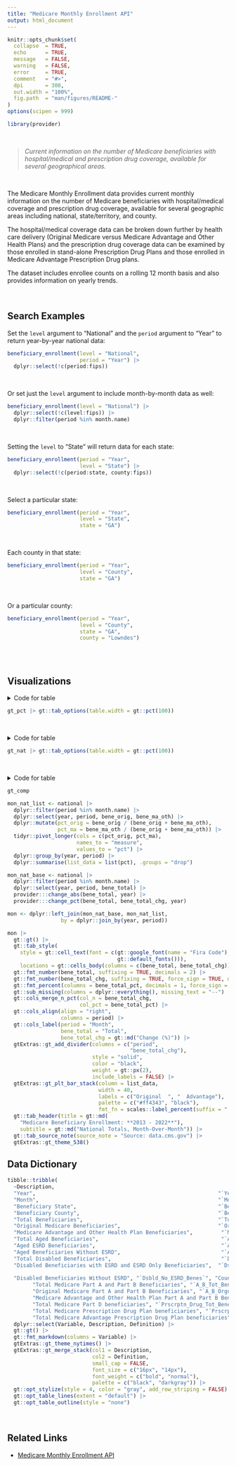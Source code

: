 ```yaml
---
title: "Medicare Monthly Enrollment API"
output: html_document
---
```


```r
knitr::opts_chunk$set(
  collapse  = TRUE,
  echo      = TRUE, 
  message   = FALSE, 
  warning   = FALSE,
  error     = TRUE,
  comment   = "#>",
  dpi       = 300, 
  out.width = "100%",
  fig.path  = "man/figures/README-"
)
options(scipen = 999)
```

```r
library(provider)
```

<br>

> *Current information on the number of Medicare beneficiaries with hospital/medical and prescription drug coverage, available for several geographical areas.*

<br>

The Medicare Monthly Enrollment data provides current monthly information on the number of Medicare beneficiaries with hospital/medical coverage and prescription drug coverage, available for several geographic areas including national, state/territory, and county. 

The hospital/medical coverage data can be broken down further by health care delivery (Original Medicare versus Medicare Advantage and Other Health Plans) and the prescription drug coverage data can be examined by those enrolled in stand-alone Prescription Drug Plans and those enrolled in Medicare Advantage Prescription Drug plans. 

The dataset includes enrollee counts on a rolling 12 month basis and also provides information on yearly trends. 

<br>

## Search Examples

Set the `level` argument to "National" and the `period` argument to "Year" to return year-by-year national data:

```r
beneficiary_enrollment(level = "National", 
                       period = "Year") |> 
  dplyr::select(!c(period:fips))
```

<br>

Or set just the `level` argument to include month-by-month data as well:

```r
beneficiary_enrollment(level = "National") |> 
  dplyr::select(!c(level:fips)) |> 
  dplyr::filter(period %in% month.name)
```

<br>

Setting the `level` to "State" will return data for each state:

```r
beneficiary_enrollment(period = "Year", 
                       level = "State") |> 
  dplyr::select(!c(period:state, county:fips))
```
<br>

Select a particular state:

```r
beneficiary_enrollment(period = "Year", 
                       level = "State",
                       state = "GA")
```

<br>

Each county in that state:

```r
beneficiary_enrollment(period = "Year", 
                       level = "County",
                       state = "GA")
```

<br>

Or a particular county:

```r
beneficiary_enrollment(period = "Year", 
                       level = "County",
                       state = "GA",
                       county = "Lowndes")
```

<br><br>

## Visualizations

<details><summary>Code for table</summary>

```r
# National by Year
tot_nation <- beneficiary_enrollment(level = "National", 
                                     period = "Year") |>
  dplyr::select(year, 
                level, 
                total = bene_total,
                orig = bene_orig,
                ma = bene_ma_oth,
                aged = bene_aged_total, 
                disabled = bene_dsb_total, 
                partsAB = bene_ab_total, 
                partD = bene_rx_total)
# State by Year
tot_state <- beneficiary_enrollment(level = "State", 
                                    period = "Year", 
                                    state = "GA") |> 
  dplyr::select(year, 
                state_name, 
                total = bene_total, 
                orig = bene_orig,
                ma = bene_ma_oth,
                aged = bene_aged_total, 
                disabled = bene_dsb_total, 
                partsAB = bene_ab_total, 
                partD = bene_rx_total) |> 
  dplyr::rename(level = state_name)
# County by Year
tot_county <- beneficiary_enrollment(level = "County", 
                                     period = "Year", 
                                     state = "GA", 
                                     county = "Lowndes") |> 
  dplyr::select(year, 
                county, 
                total = bene_total,
                orig = bene_orig,
                ma = bene_ma_oth,
                aged = bene_aged_total, 
                disabled = bene_dsb_total, 
                partsAB = bene_ab_total, 
                partD = bene_rx_total) |> 
  dplyr::rename(level = county)
# Bind together, calculate stats
final <- dplyr::bind_rows(
  tot_nation, 
  tot_state, 
  tot_county) |> 
  dplyr::group_by(level) |> 
  provider:::change_abs(total, year) |> 
  provider:::change_pct(total, total_chg, year) |> 
  dplyr::ungroup() |> 
  dplyr::mutate(orig_pct = orig / total,
                ma_pct = ma / total,
                aged_pct = aged / total,
                disabled_pct = disabled / total,
                ab_pct = partsAB / total,
                d_pct = partD / total) |> 
  dplyr::select(year, 
                level, 
                total_pct_chg = total_pct, 
                orig_pct,
                ma_pct,
                aged_pct, 
                disabled_pct, 
                ab_pct, 
                d_pct)
## gt Table
gt_pct <- final |>   
  gt::gt() |> 
  gt::tab_style(style = gt::cell_text(
    font = c(gt::google_font(name = "Fira Code"), gt::default_fonts())),
    locations = gt::cells_body(columns = dplyr::contains("pct"))) |> 
  gtExtras::gt_theme_538() |> 
  gt::fmt_percent(columns = dplyr::contains("pct"), decimals = 1) |> 
  gt::fmt_percent(columns = c(total_pct_chg), decimals = 1, force_sign = TRUE) |> 
  gt::sub_missing(columns = dplyr::everything(), missing_text = "--") |> 
  gt::cols_label(total_pct_chg = "% Change",
                 orig_pct = "Original",
                 ma_pct = "MA",
                 aged_pct = "Aged",
                 disabled_pct = "Disabled", 
                 ab_pct = "Pts A & B",
                 d_pct = "Part D") |> 
  gtExtras::gt_add_divider(
    columns = c("level", 
                "total_pct_chg", 
                "ma_pct", 
                "disabled_pct"), 
    style = "solid",
    color = "black",
    weight = gt::px(3),
    include_labels = FALSE) |>
  gt::tab_header(
    title = gt::md("Medicare Beneficiaries: **2013 - 2022**"),
    subtitle = gt::md("National, State, & County Percentage Comparisons for **Valdosta, Georgia**")) |> 
  gt::tab_source_note(source_note = "Source: data.cms.gov")
#|> gt::opt_table_font(font = gt::google_font(name = "Karla"))
```

</details>

```r
gt_pct |> gt::tab_options(table.width = gt::pct(100))
```

<br>

<details><summary>Code for table</summary>

```r
national <- beneficiary_enrollment(level = "National")

yr_nat_list <- national |> 
  dplyr::filter(period == "Year") |> 
  dplyr::select(year, bene_orig, bene_ma_oth) |> 
  dplyr::mutate(pct_orig = bene_orig / (bene_orig + bene_ma_oth),
                pct_ma = bene_ma_oth / (bene_orig + bene_ma_oth)) |> 
  tidyr::pivot_longer(cols = c(pct_orig, pct_ma), 
                      names_to = "measure", 
                      values_to = "pct") |> 
  dplyr::group_by(year) |> 
  dplyr::summarise(list_data = list(pct), .groups = "drop")

yr_nat_base <- national |> 
  dplyr::filter(period == "Year") |> 
  dplyr::select(year, bene_total) |> 
  provider:::change_abs(bene_total, year) |> 
  provider:::change_pct(bene_total, bene_total_chg, year)

nat <- dplyr::left_join(yr_nat_base, yr_nat_list, by = dplyr::join_by(year))

gt_nat <- nat |>   
  gt::gt() |> 
  gt::tab_style(
    style = gt::cell_text(font = c(gt::google_font(name = "Fira Code"), 
                                   gt::default_fonts())),
    locations = gt::cells_body(columns = c(bene_total, 
                                           bene_total_chg))) |> 
  gtExtras::gt_theme_538() |> 
  gt::fmt_number(bene_total, 
                 suffixing = TRUE, 
                 decimals = 2) |> 
  gt::fmt_number(bene_total_chg, 
                 suffixing = TRUE, 
                 force_sign = TRUE, 
                 decimals = 1) |> 
  gt::fmt_percent(columns = bene_total_pct, 
                  decimals = 1, 
                  force_sign = TRUE) |> 
  gt::sub_missing(columns = dplyr::everything(), 
                  missing_text = "--") |> 
  gt::cols_merge_n_pct(col_n = bene_total_chg,
                       col_pct = bene_total_pct) |>
  gt::cols_label(bene_total = "Total",
                 bene_total_chg = gt::md("Change (%)")) |> 
  gtExtras::gt_add_divider(columns = c("year", 
                                       "bene_total_chg"), 
                           style = "solid",
                           color = "black",
                           weight = gt::px(2),
                           include_labels = FALSE) |> 
  gtExtras::gt_plt_bar_stack(column = list_data, 
                             width = 80,
                             labels = c("Original  ", 
                                        " Advantage"),
                             palette = c("#ff4343", "black"),
                             fmt_fn = scales::label_percent(accuracy = 0.1, 
                                                            suffix = " %")) |> 
  gt::tab_header(title = gt::md("Medicare Beneficiary Enrollment: **2013 - 2022**"),
    subtitle = gt::md("National Totals, Year-Over-Year")) |> 
  gt::tab_source_note(source_note = "Source: data.cms.gov")

#|> gt::opt_table_font(font = gt::google_font(name = "Karla"))
```


</details>

```r
gt_nat |> gt::tab_options(table.width = gt::pct(100))
```


<br>

<details><summary>Code for table</summary>

```r
gt_comp <- beneficiary_enrollment(level = "National", 
                                  period = "Year") |> 
  dplyr::select(!c(period:fips)) |> 
  tidyr::pivot_longer(cols = dplyr::starts_with("bene_"), 
                      names_to = "stat", 
                      values_to = "value") |> 
  tidyr::pivot_wider(names_from = year, 
                     values_from = value) |> 
  gt::gt(rowname_col = "stat") |> 
  gt::tab_style(
    style = gt::cell_text(font = c(gt::google_font(name = "Fira Code"), 
                                   gt::default_fonts())),
    locations = gt::cells_body(columns = c(2:11))) |> 
  gtExtras::gt_theme_538() |> 
  gt::fmt_number(columns = c(2:11), suffixing = TRUE, decimals = 1) |> 
  gt::tab_row_group(label = gt::md("**Disabled Beneficiaries**"), 
                    rows = c("bene_dsb_total", 
                             "bene_dsb_no_esrd", 
                             "bene_dsb_esrd")) |> 
  gt::tab_row_group(label = gt::md("**Aged Beneficiaries**"), 
                    rows = c("bene_aged_total", 
                             "bene_aged_no_esrd", 
                             "bene_aged_esrd")) |> 
  gt::tab_row_group(label = gt::md("**Medicare Part D**"), 
                    rows = c("bene_rx_total", 
                             "bene_rx_pdp", 
                             "bene_rx_mapd", 
                             "bene_rx_elig", 
                             "bene_rx_full", 
                             "bene_rx_part", 
                             "bene_rx_none")) |> 
  gt::tab_row_group(label = gt::md("**Medicare Parts A & B**"), 
                    rows = c("bene_ab_total", 
                             "bene_ab_orig", 
                             "bene_ab_ma_oth")) |> 
  gt::tab_row_group(label = gt::md("**Original Medicare** / **Medicare Advantage**"), 
                    rows = c("bene_orig", 
                             "bene_ma_oth")) |> 
  gt::tab_row_group(label = gt::md("**Total Beneficiaries**"), 
                    rows = c("bene_total")) |> 
  gt::tab_header(title = gt::md(
    "Medicare Beneficiary Enrollment: **2013 - 2022**"),
    subtitle = gt::md("National Totals, Month-Over-Month")) |> 
  gt::tab_source_note(source_note = "Source: data.cms.gov")
```

</details>

```r
gt_comp
```


```r
mon_nat_list <- national |> 
  dplyr::filter(period %in% month.name) |> 
  dplyr::select(year, period, bene_orig, bene_ma_oth) |> 
  dplyr::mutate(pct_orig = bene_orig / (bene_orig + bene_ma_oth),
                pct_ma = bene_ma_oth / (bene_orig + bene_ma_oth)) |> 
  tidyr::pivot_longer(cols = c(pct_orig, pct_ma), 
                      names_to = "measure", 
                      values_to = "pct") |> 
  dplyr::group_by(year, period) |> 
  dplyr::summarise(list_data = list(pct), .groups = "drop")

mon_nat_base <- national |> 
  dplyr::filter(period %in% month.name) |> 
  dplyr::select(year, period, bene_total) |> 
  provider:::change_abs(bene_total, year) |> 
  provider:::change_pct(bene_total, bene_total_chg, year)

mon <- dplyr::left_join(mon_nat_base, mon_nat_list, 
                 by = dplyr::join_by(year, period))

mon |> 
  gt::gt() |> 
  gt::tab_style(
    style = gt::cell_text(font = c(gt::google_font(name = "Fira Code"), 
                                   gt::default_fonts())),
    locations = gt::cells_body(columns = c(bene_total, bene_total_chg))) |> 
  gt::fmt_number(bene_total, suffixing = TRUE, decimals = 2) |> 
  gt::fmt_number(bene_total_chg, suffixing = TRUE, force_sign = TRUE, decimals = 1) |> 
  gt::fmt_percent(columns = bene_total_pct, decimals = 1, force_sign = TRUE) |> 
  gt::sub_missing(columns = dplyr::everything(), missing_text = "--") |> 
  gt::cols_merge_n_pct(col_n = bene_total_chg, 
                       col_pct = bene_total_pct) |> 
  gt::cols_align(align = "right", 
                 columns = period) |> 
  gt::cols_label(period = "Month", 
                 bene_total = "Total", 
                 bene_total_chg = gt::md("Change (%)")) |> 
  gtExtras::gt_add_divider(columns = c("period", 
                                       "bene_total_chg"), 
                           style = "solid",
                           color = "black",
                           weight = gt::px(2),
                           include_labels = FALSE) |> 
  gtExtras::gt_plt_bar_stack(column = list_data,
                             width = 40,
                             labels = c("Original  ", "  Advantage"),
                             palette = c("#ff4343", "black"),
                             fmt_fn = scales::label_percent(suffix = " %")) |> 
  gt::tab_header(title = gt::md(
    "Medicare Beneficiary Enrollment: **2013 - 2022**"),
    subtitle = gt::md("National Totals, Month-Over-Month")) |> 
  gt::tab_source_note(source_note = "Source: data.cms.gov") |>
  gtExtras::gt_theme_538()
```


## Data Dictionary

```r
tibble::tribble(
  ~Description,                                                          ~Variable,         ~Definition,
  "Year",                                                          "`Year`",          "Indicates the calendar year of Medicare enrollment",
  "Month",                                                         "`Month`",           "Indicates the month of Medicare enrollment",
  "Beneficiary State",                                             "`Bene_State`",       "Area of beneficiary residence",
  "Beneficiary County",                                            "`Bene_County`",                    "County of beneficiary residence",
  "Total Beneficiaries",                                           "`Tot_Benes`",                      "Count of all Medicare beneficiaries",
  "Original Medicare Beneficiaries",                               "`Orgnl_Mdcr_Benes`",               "Count of all Original Medicare beneficiaries",
  "Medicare Advantage and Other Health Plan Beneficiaries",         "`MA_and_Oth_Benes`",       "Count of all Medicare Advantage and Other Health Plan beneficiaries",
  "Total Aged Beneficiaries",                                       "`Aged_Tot_Benes`",         "Count of Medicare aged beneficiaries",
  "Aged ESRD Beneficiaries",                                        "`Aged_ESRD_Benes`",        "Count of Medicare aged beneficiaries with End Stage Renal Disease",
  "Aged Beneficiaries Without ESRD",                                "`Aged_No_ESRD_Benes`",     "Count of Medicare aged beneficiaries without End Stage Renal Disease",
  "Total Disabled Beneficiaries",                                   "`Dsbld_Tot_Benes`",               "Count of Medicare disabled beneficiaries",
  "Disabled Beneficiaries with ESRD and ESRD Only Beneficiaries",  "`Dsbld_ESRD_and_ESRD_Only_Benes`", "Count of Medicare disabled beneficiaries with End Stage Renal Disease and beneficiaries with End Stage Renal Disease only",
  
  "Disabled Beneficiaries Without ESRD", "`Dsbld_No_ESRD_Benes`", "Count of Medicare disabled beneficiaries without End Stage Renal Disease",
        "Total Medicare Part A and Part B Beneficiaries", "`A_B_Tot_Benes`", "Count of Medicare beneficiaries enrolled in Hospital Insurance (or Part A) and Supplementary Medical Insurance (or Part B)",
        "Original Medicare Part A and Part B Beneficiaries", "`A_B_Orgnl_Mdcr_Benes`", "Count of Original Medicare beneficiaries enrolled in Hospital Insurance (or Part A) and Supplementary Medical Insurance (or Part B)",
        "Medicare Advantage and Other Health Plan Part A and Part B Beneficiaries", "`A_B_MA_and_Oth_Benes`", "Count of Medicare Advantage and Other Health Plan beneficiaries enrolled in Hospital Insurance (or Part A) and Supplementary Medical Insurance (or Part B)",
        "Total Medicare Part D beneficiaries", "`Prscrptn_Drug_Tot_Benes`", "Count of all Medicare Prescription Drug (or Part D) beneficiaries",
        "Total Medicare Prescription Drug Plan beneficiaries", "`Prscrptn_Drug_PDP_Benes`", "Count of Medicare Prescription Drug (or Part D) beneficiaries enrolled in a Prescription Drug Plan",
        "Total Medicare Advantage Prescription Drug Plan beneficiaries", "`Prscrptn_Drug_MAPD_Benes`", "Count of Medicare Prescription Drug (or Part D) beneficiaries enrolled in a Medicare Advantage Prescription Drug plan") |> 
  dplyr::select(Variable, Description, Definition) |> 
  gt::gt() |> 
  gt::fmt_markdown(columns = Variable) |> 
  gtExtras::gt_theme_nytimes() |> 
  gtExtras::gt_merge_stack(col1 = Description, 
                           col2 = Definition,
                           small_cap = FALSE,
                           font_size = c("16px", "14px"),
                           font_weight = c("bold", "normal"),
                           palette = c("black", "darkgray")) |> 
  gt::opt_stylize(style = 4, color = "gray", add_row_striping = FALSE) |> 
  gt::opt_table_lines(extent = "default") |> 
  gt::opt_table_outline(style = "none")
```


<br>

## Related Links

   - [Medicare Monthly Enrollment API](https://data.cms.gov/summary-statistics-on-beneficiary-enrollment/medicare-and-medicaid-reports/medicare-monthly-enrollment)
